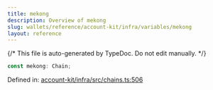 ```yaml
---
title: mekong
description: Overview of mekong
slug: wallets/reference/account-kit/infra/variables/mekong
layout: reference
---
```


{/* This file is auto-generated by TypeDoc. Do not edit manually. */}

```ts
const mekong: Chain;
```

Defined in: [account-kit/infra/src/chains.ts:506](https://github.com/alchemyplatform/aa-sdk/blob/17aad1f572375d42a06c7e3238078a88a435d459/account-kit/infra/src/chains.ts#L506)
